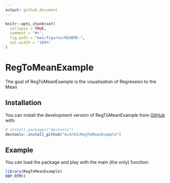 ```yaml
---
output: github_document
---
```


<!-- README.md is generated from README.Rmd. Please edit that file -->

```r
knitr::opts_chunk$set(
  collapse = TRUE,
  comment = "#>",
  fig.path = "man/figures/README-",
  out.width = "100%"
)
```

# RegToMeanExample

<!-- badges: start -->
<!-- badges: end -->

The goal of RegToMeanExample is the visualisation of Regression to the Mean


## Installation

You can install the development version of RegToMeanExample from [GitHub](https://github.com/) with:

``` r
# install.packages("devtools")
devtools::install_github("mcdr65/RegToMeanExample")
```

## Example

You can load the package and play with the main (the only) function:
```r
library(RegToMeanExample)
DBP.RTM()
```


